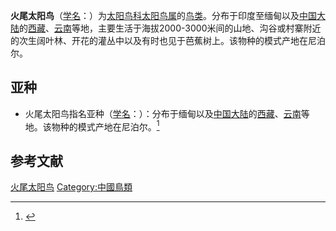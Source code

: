 {{speciesbox
| image = Fire-tailed-Sunbird East Sikkim India 12.05.2014.jpg
| image_caption =雄鳥
| image2 = Fire-tailed sunbird - female (41).jpg
| image2_caption = 雌鳥
| status = LC
| status_system = IUCN3.1
| status_ref = <ref>{{IUCN|id=22718100 |title=''Aethopyga ignicauda'' |assessor=BirdLife International |assessor-link=BirdLife International |version=2013.2 |year=2012 |accessdate=26 November 2013}}</ref>
| genus = Aethopyga
| species = ignicauda
| authority = ([[Brian_Houghton_Hodgson|Hodgson]], 1837)
| synonyms =
}}

'''火尾太阳鸟'''（[[学名|学名]]：{{lang|la|''Aethopyga ignicauda''}}）为[[太阳鸟科|太阳鸟科]][[太阳鸟属|太阳鸟属]]的[[鸟类|鸟类]]。分布于印度至缅甸以及[[中国大陆|中国大陆]]的[[西藏|西藏]]、[[云南|云南]]等地，主要生活于海拔2000-3000米间的山地、沟谷或村寨附近的次生阔叶林、开花的灌丛中以及有时也见于芭蕉树上。该物种的模式产地在尼泊尔。

==亚种==
*火尾太阳鸟指名亚种（[[学名|学名]]：{{lang|la|''Aethopyga ignicauda ignicauda''}}）：分布于缅甸以及[[中国大陆|中国大陆]]的[[西藏|西藏]]、[[云南|云南]]等地。该物种的模式产地在尼泊尔。<ref name='id4030'>{{cite web| url =http://www.bioinfo.cn/db05/BjdwSpecies.php?action=view&id=4030| title =火尾太阳鸟指名亚种| work =《中国动物物种编目数据库》| publisher =中国科学院微生物研究所| author =中国科学院动物研究所| accessdate =2009-04-04| deadurl =yes| archiveurl =https://web.archive.org/web/20160305025142/http://www.bioinfo.cn/db05/BjdwSpecies.php?action=view&id=4030| archivedate =2016-03-05}}</ref>

== 参考文献 ==
{{reflist}}
{{Taxonbar|from=Q2471281}}

[[Category:太阳鸟属|火尾太阳鸟]]
[[Category:中國鳥類|Category:中國鳥類]]


{{雀形目小作品}}